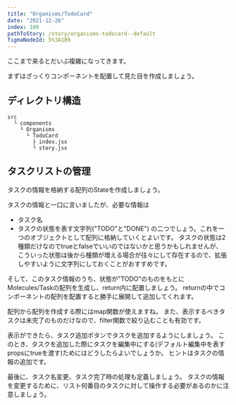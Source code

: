 ```yaml
---
title: "Organisms/TodoCard"
date: "2021-12-26"
index: 100
pathToStory: /story/organisms-todocard--default
figmaNodeId: 5%3A189
---
```


ここまで来るとだいぶ複雑になってきます。

まずはざっくりコンポーネントを配置して見た目を作成しましょう。

## ディレクトリ構造

```
src
  └ components
    └ Organisms
      └ TodoCard
        ├ index.jsx
        └ story.jsx
```

## タスクリストの管理

タスクの情報を格納する配列のStateを作成しましょう。

タスクの情報と一口に言いましたが、必要な情報は
- タスク名
- タスクの状態を表す文字列("TODO"と"DONE")
の二つでしょう。これを一つのオブジェクトとして配列に格納していくとよいです。
タスクの状態は2種類だけなのでtrueとfalseでいいのではないかと思うかもしれませんが、
こういった状態は後から種類が増える場合が往々にして存在するので、拡張しやすいように文字列にしておくことがおすすめです。

そして、このタスク情報のうち、状態が"TODO"のものをもとにMolecules/Taskの配列を生成し、return内に配置しましょう。
returnの中でコンポーネントの配列を配置すると勝手に展開して追加してくれます。

配列から配列を作成する際にはmap関数が使えますね。
また、表示するべきタスクは未完了のものだけなので、filter関数で絞り込むことも有効です。

表示ができたら、タスク追加ボタンでタスクを追加するようにしましょう。
このとき、タスクを追加した際にタスクを編集中にする(デフォルト編集中を表すpropsにtrueを渡す)ためにはどうしたらよいでしょうか。
ヒントはタスクの情報の追加です。

最後に、タスク名変更、タスク完了時の処理も定義しましょう。
タスクの情報を変更するために、リスト何番目のタスクに対して操作する必要があるのかに注意しましょう。
